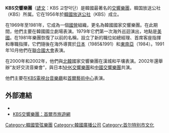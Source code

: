 {{Infobox Korean name
| hangul = KBS 교향악단
| hanja = KBS 交響樂團
| rr = KBS Gyohyang Akdan
| mr = KBS Kyohyang Akdan
}}
'''KBS交響樂團'''（[[諺文|諺文]]：KBS 교향악단）是韓國最著名的[[交響樂團|交響樂團]]，韓国放送公社（KBS）所属。它在1956年於[[韓國放送公社|韓國放送公社]]（KBS）成立。

在1969年至1981年，它成為一個[[國營|國營]]組織，更名為韓國國家交響樂團。在此期間，他們主要在韓國國立劇場表演。1979年它們第一次海外巡迴演出，地點是[[美國|美國]]。在1981年樂團恢復了以前的名稱，設立了新的職位如總經理、首席客座指揮和專職指揮，它們隨後在海外導賞於[[日本|日本]]（1985&1991）和[[東南亞|東南亞]]（1984）。1991年10月他們在[[聯合國大會|聯合國大會]]表演。

在2000年和2002年，他們與[[北韓|北韓]]國家交響樂團在漢城和平壤表演。2002年還舉辦“友好交流音樂會”，與日本[[NHK交響樂團|NHK交響樂團]]和[[中國交響樂團|中國交響樂團]]共演。

他們主要在[[KBS電視台音樂廳|KBS電視台音樂廳]]和[[首爾藝術中心|首爾藝術中心]]表演。

==外部連結==
* {{official website|http://www.kbssymphony.org/}}{{ko}}{{en}}
* [https://web.archive.org/web/20120406234729/http://www.visitseoul.net/en/article/article.do?_method=view&art_id=3092&lang=en&m=0004007001006&p=07 KBS交響樂團：首爾市旅遊網]

{{Authority control}}
[[Category:韓國管弦樂團|Category:韓國管弦樂團]]
[[Category:韓國廣播公司|Category:韓國廣播公司]]
[[Category:首尔特别市文化|Category:首尔特别市文化]]